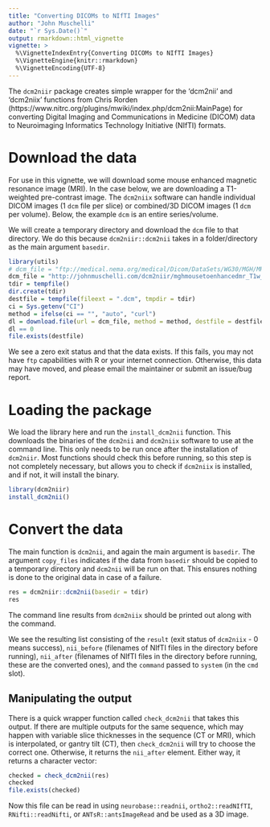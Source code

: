 ```yaml
---
title: "Converting DICOMs to NIfTI Images"
author: "John Muschelli"
date: "`r Sys.Date()`"
output: rmarkdown::html_vignette
vignette: >
  %\VignetteIndexEntry{Converting DICOMs to NIfTI Images}
  %\VignetteEngine{knitr::rmarkdown}
  %\VignetteEncoding{UTF-8}
---
```


The `dcm2niir` package creates simple wrapper for the 'dcm2nii' and 'dcm2niix' functions from Chris Rorden (https://www.nitrc.org/plugins/mwiki/index.php/dcm2nii:MainPage)
for converting Digital Imaging and Communications in Medicine (DICOM) data to Neuroimaging Informatics Technology Initiative (NIfTI) formats.  


# Download the data

For use in this vignette, we will download some mouse enhanced magnetic resonance image (MRI).  In the case below, we are downloading a T1-weighted pre-contrast image.  The `dcm2niix` software can handle individual DICOM images (1 `dcm` file per slice) or combined/3D DICOM images (1 `dcm` per volume).  Below, the example `dcm` is an entire series/volume.

We will create a temporary directory and download the `dcm` file to that directory.  We do this because `dcm2niir::dcm2nii` takes in a folder/directory as the main argument `basedir`.  

```r
library(utils)
# dcm_file = "ftp://medical.nema.org/medical/Dicom/DataSets/WG30/MGH/MR/MouseBrainSiemens15T_20150410/Converted/DICOM/mghmousetoenhancedmr_T1w_pre.dcm"
dcm_file = "http://johnmuschelli.com/dcm2niir/mghmousetoenhancedmr_T1w_pre.dcm"
tdir = tempfile()
dir.create(tdir)
destfile = tempfile(fileext = ".dcm", tmpdir = tdir)
ci = Sys.getenv("CI")
method = ifelse(ci == "", "auto", "curl")
dl = download.file(url = dcm_file, method = method, destfile = destfile)
dl == 0
file.exists(destfile)
```

We see a zero exit status and that the data exists.  If this fails, you may not have `ftp` capabilities with R or your internet connection.  Otherwise, this data may have moved, and please email the maintainer or submit an issue/bug report.

# Loading the package

We load the library here and run the `install_dcm2nii` function.  This downloads the binaries of the `dcm2nii` and `dcm2niix` software to use at the command line.  This only needs to be run once after the installation of `dcm2niir`.  Most functions should check this before running, so this step is not completely necessary, but allows you to check if `dcm2niix` is installed, and if not, it will install the binary.

```r
library(dcm2niir)
install_dcm2nii()
```

# Convert the data

The main function is `dcm2nii`, and again the main argument is `basedir`.  The argument `copy_files` indicates if the data from `basedir` should be copied to a temporary directory and `dcm2nii` will be run on that.  This ensures nothing is done to the original data in case of a failure.

```r
res = dcm2niir::dcm2nii(basedir = tdir)
res
```
The command line results from `dcm2niix` should be printed out along with the command.

We see the resulting list consisting of the `result` (exit status of `dcm2niix` - 0 means success), `nii_before` (filenames of NIfTI files in the directory before running), `nii_after` (filenames of NIfTI files in the directory before running, these are the converted ones), and the `command` passed to `system` (in the `cmd` slot). 

## Manipulating the output

There is a quick wrapper function called `check_dcm2nii` that takes this output.  If there are multiple outputs for the same sequence, which may happen with variable slice thicknesses in the sequence (CT or MRI), which is interpolated, or gantry tilt (CT), then `check_dcm2nii` will try to choose the correct one.  Otherwise, it returns the `nii_after` element.  Either way, it returns a character vector:

```r
checked = check_dcm2nii(res)
checked
file.exists(checked)
```
Now this file can be read in using `neurobase::readnii`, `ortho2::readNIfTI`, `RNifti::readNifti`, or `ANTsR::antsImageRead` and be used as a 3D image.
